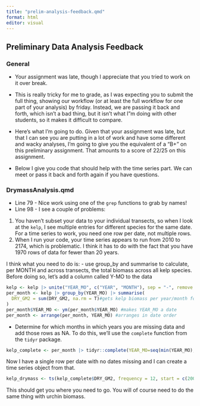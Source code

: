 ```yaml
---
title: "prelim-analysis-feedback.qmd"
format: html
editor: visual
---
```


## Preliminary Data Analysis Feedback
### General
- Your assignment was late, though I appreciate that you tried to work on it over break.

- This is really tricky for me to grade, as I was expecting you to submit the full thing, showing our workflow (or at least the full workflow for one part of your analysis) by friday. Instead, we are passing it back and forth, which isn't a bad thing, but it isn't what I"m doing with other students, so it makes it difficult to compare.

- Here's what I'm going to do. Given that your assignment was late, but that I can see you are putting in a lot of work and have some different and wacky analyses, I'm going to give you the equivalent of a "B+" on this preliminary assignment. That amounts to a score of 22/25 on this assignment.

- Below I give you code that should help with the time series part. We can meet or pass it back and forth again if you have questions.


### DrymassAnalysis.qmd
- Line 79 - Nice work using one of the `grep` functions to grab by names!
- Line 98 - I see a couple of problems: 
 1.  You haven't subset your data to your individual transects, so when I look at the `kelp`, I see multiple entries for different species for the same date. For a time series to work, you need one row per date, not multiple rows.
 2.  When I run your code, your time series appears to run from 2010 to 2174, which is problematic. I think it has to do with the fact that you have 1970 rows of data for fewer than 20 years. 

I think what you need to do is:
- use group_by and summarise to calculate, per MONTH and across transects, the total biomass across all kelp species. Before doing so, let's add a column called Y-MO to the data



```r
kelp <- kelp |> unite("YEAR_MO", c("YEAR", "MONTH"), sep = "-", remove = F) #creates new column of just year and month
per_month <- kelp |> group_by(YEAR_MO) |> summarise(
  DRY_GM2 = sum(DRY_GM2, na.rm = T)#gets kelp biomass per year/month for data
)
per_month$YEAR_MO <- ym(per_month$YEAR_MO) #makes YEAR_MO a date
per_month <- arrange(per_month, YEAR_MO) #arranges in date order


```

- Determine for which months in which years you are missing data and add those rows as NA. To do this, we'll use the `complete` function from the `tidyr` package.

```r
kelp_complete <- per_month |> tidyr::complete(YEAR_MO=seq(min(YEAR_MO), max (YEAR_MO), by = "1 month"))
```
Now I have a single row per date with no dates missing and I can create a time series object from that.

```r
kelp_drymass <- ts(kelp_complete$DRY_GM2, frequency = 12, start = c(2008, 1))
```

This should get you where you need to go. You will of course need to do the same thing with urchin biomass.



